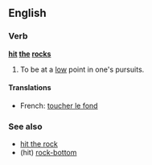 ==English==

===Verb===
'''[[hit]] [[the]] [[rocks]]'''

# {{context|idiomatic}} To be at a [[low]] point in one's pursuits.

====Translations====
{{trans-top|to be at a low point}}
* French: [[toucher le fond]]
{{trans-mid}}
{{trans-bottom}}

===See also===
* [[hit the rock]]
* (hit) [[rock-bottom]]